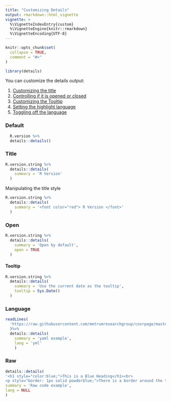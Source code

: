 ```yaml
---
title: "Customizing Details"
output: rmarkdown::html_vignette
vignette: >
  %\VignetteIndexEntry{custom}
  %\VignetteEngine{knitr::rmarkdown}
  %\VignetteEncoding{UTF-8}
---
```


```r
knitr::opts_chunk$set(
  collapse = TRUE,
  comment = "#>"
)
```

```r
library(details)
```

You can customize the details output:

 1. [Customizing the title](#title)
 2. [Controlling if it is opened or closed](#open)
 3. [Customizing the Tooltip](#tooltip)
 4. [Setting the highlight language](#language)
 5. [Toggling off the language](#raw)

### Default

```r
  R.version %>%
  details::details()
```

### Title

```r
R.version.string %>%
  details::details(
    summary = 'R Version'
  )
```

Manipulating the title style

```r
R.version.string %>%
  details::details(
    summary = '<font color="red"> R Version </font>'
  )
```

### Open

```r
R.version.string %>%
  details::details(
    summary = 'Open by default',
    open = TRUE
  )
```

#### Tooltip

```r
R.version.string %>%
  details::details(
    summary = 'Use the current date as the tooltip',
    tooltip = Sys.Date()
  )
```

### Language

```r

readLines(
  'https://raw.githubusercontent.com/metrumresearchgroup/covrpage/master/_pkgdown.yml'
  )%>%
  details::details(
    summary = 'yaml example',
    lang = 'yml'
    )
```

### Raw

```r

details::details(
'<h1 style="color:blue;">This is a Blue Heading</h1><br>
<p style="border: 1px solid powderblue;">There is a border around the text</p>',
summary = 'Raw code example',
lang = NULL
)

```
